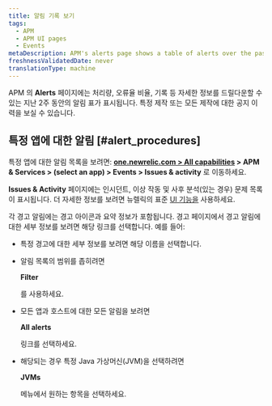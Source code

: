 ```yaml
---
title: 알림 기록 보기
tags:
  - APM
  - APM UI pages
  - Events
metaDescription: APM's alerts page shows a table of alerts over the past two weeks that you can drill down into for details.
freshnessValidatedDate: never
translationType: machine
---
```


APM 의 <DNT>**Alerts**</DNT> 페이지에는 처리량, 오류율 비율, 기록 등 자세한 정보를 드릴다운할 수 있는 지난 2주 동안의 알림 표가 표시됩니다. 특정 제작 또는 모든 제작에 대한 공지 이력을 보실 수 있습니다.

## 특정 앱에 대한 알림 [#alert_procedures]

특정 앱에 대한 알림 목록을 보려면: <DNT>**[one.newrelic.com > All capabilities](https://one.newrelic.com/all-capabilities) > APM & Services > (select an app) > Events > Issues & activity**</DNT> 로 이동하세요.

<DNT>**Issues & Activity**</DNT> 페이지에는 인시던트, 이상 작동 및 사후 분석(있는 경우) 문제 목록이 표시됩니다. 더 자세한 정보를 보려면 뉴렐릭의 표준 [UI 기능을](/docs/new-relic-solutions/new-relic-one/introduction-new-relic-platform) 사용하세요.

각 경고 알림에는 경고 아이콘과 요약 정보가 포함됩니다. 경고 페이지에서 경고 알림에 대한 세부 정보를 보려면 해당 링크를 선택합니다. 예를 들어:

* 특정 경고에 대한 세부 정보를 보려면 해당 이름을 선택합니다.

* 알림 목록의 범위를 좁히려면

  <DNT>**Filter**</DNT>

  를 사용하세요.

* 모든 앱과 호스트에 대한 모든 알림을 보려면

  <DNT>**All alerts**</DNT>

  링크를 선택하세요.

* 해당되는 경우 특정 Java 가상머신(JVM)을 선택하려면

  <DNT>**JVMs**</DNT>

  메뉴에서 원하는 항목을 선택하세요.